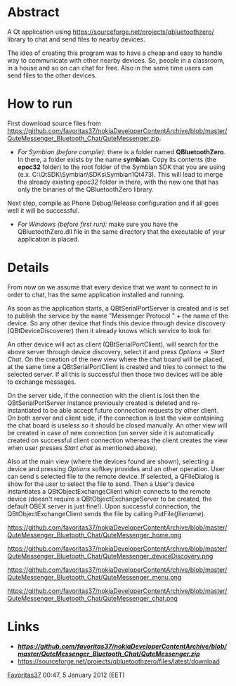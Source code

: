 = Abstract =
A Qt application using [[QBluetoothZero | https://sourceforge.net/projects/qbluetoothzero/]] library to chat and send files to nearby devices.

The idea of creating this program was to have a cheap and easy to handle way to communicate with other nearby devices. So, people in a classroom, in a house and so on can chat for free. Also in the same time users can send files to the other devices.

= How to run =
First download source files from [[here  |https://github.com/favoritas37/nokiaDeveloperContentArchive/blob/master/QuteMessenger_Bluetooth_Chat/QuteMessenger.zip]].

*''For Symbian (before compile):'' there is a folder named '''QBluetoothZero'''. In there, a folder exists by the name '''symbian'''. Copy its contents (the '''epoc32''' folder) to the root folder of the Symbian SDK that you are using (e.x. C:\QtSDK\Symbian\SDKs\Symbian1Qt473). This will lead to merge the already existing ''epoc32'' folder in there, with the new one that has only the binaries of the QBluetoothZero library. 

Next step, compile as Phone Debug/Release configuration and if all goes well it will be successful.

*''For Windows (before first run):'' make sure you have the QBluetoothZero.dll file in the same directory that the executable of your application is placed.

= Details =
From now on we assume that every device that we want to connect to in order to chat, has the same application installed and running.

As soon as the application starts, a QBtSerialPortServer is created and is set to publish the service by the name "Messenger Protocol " + the name of the device. So any other device that finds this device through device discovery (QBtDeviceDiscoverer) then it already knows which service to look for. 

An other device will act as client (QBtSerialPortClient), will search for the above server through device discovery, select it and press ''Options -> Start Chat''. On the creation of the new view where the chat board will be placed, at the same time a QBtSerialPortClient is created and tries to connect to the selected server. If all this is successful then those two devices will be able to exchange messages.

On the server side, if the connection with the client is lost then the QBtSerialPortServer instance previously created is deleted and re-instantiated to be able accept future connection requests by other client.<br>
On both server and client side, if the connection is lost the view containing the chat board is useless so it should be closed manually. An other view will be created in case of new connection (on server side it is automatically created on successful client connection whereas the client creates the view when user presses ''Start chat'' as mentioned above).

Also at the main view (where the devices found are shown), selecting a device and pressing ''Options'' softkey provides and an other operation. User can send s selected file to the remote device. If selected, a QFileDialog is show for the user to select the file to send. Then a User's device instantiates a QBtObjectExchangeClient which connects to the remote device (doesn't require a QBtObjectExchangeServer to be created, the default OBEX server is just fine!). Upon successful connection, the QBtObjectExchangeClient sends the file by calling PutFile(''filename'').

[[https://github.com/favoritas37/nokiaDeveloperContentArchive/blob/master/QuteMessenger_Bluetooth_Chat/QuteMessenger_home.png]]

[[https://github.com/favoritas37/nokiaDeveloperContentArchive/blob/master/QuteMessenger_Bluetooth_Chat/QuteMessenger_deviceDiscovery.png]]

[[https://github.com/favoritas37/nokiaDeveloperContentArchive/blob/master/QuteMessenger_Bluetooth_Chat/QuteMessenger_menu.png]] 

[[https://github.com/favoritas37/nokiaDeveloperContentArchive/blob/master/QuteMessenger_Bluetooth_Chat/QuteMessenger_chat.png]]

= Links =
* '''''[[Download source code | https://github.com/favoritas37/nokiaDeveloperContentArchive/blob/master/QuteMessenger_Bluetooth_Chat/QuteMessenger.zip]]'''''
* [[QBluetoothZero's page|https://sourceforge.net/projects/qbluetoothzero/files/latest/download]]

[[User:Favoritas37|Favoritas37]] 00:47, 5 January 2012 (EET)
